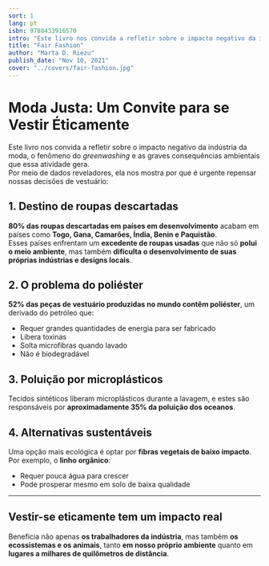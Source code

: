 ```yaml
---
sort: 1
lang: pt
isbn: 9788433916570
intro: "Este livro nos convida a refletir sobre o impacto negativo da indústria da moda, o fenômeno do _greenwashing_ e as graves consequências ambientais que essa atividade gera. Por meio de dados reveladores..."
title: "Fair Fashion"
author: "Marta D. Riezu"
publish_date: "Nov 10, 2021"
cover: "../covers/fair-fashion.jpg"
---
```


# Moda Justa: Um Convite para se Vestir Éticamente

Este livro nos convida a refletir sobre o impacto negativo da indústria da moda, o fenômeno do _greenwashing_ e as graves consequências ambientais que essa atividade gera.  
Por meio de dados reveladores, ela nos mostra por que é urgente repensar nossas decisões de vestuário:

## 1. Destino de roupas descartadas

**80% das roupas descartadas em países em desenvolvimento** acabam em países como **Togo, Gana, Camarões, Índia, Benin e Paquistão**.  
Esses países enfrentam um **excedente de roupas usadas** que não só **polui o meio ambiente**, mas também **dificulta o desenvolvimento de suas próprias indústrias e designs locais**.

## 2. O problema do poliéster

**52% das peças de vestuário produzidas no mundo contêm poliéster**, um derivado do petróleo que:

- Requer grandes quantidades de energia para ser fabricado
- Libera toxinas
- Solta microfibras quando lavado
- Não é biodegradável

## 3. Poluição por microplásticos

Tecidos sintéticos liberam microplásticos durante a lavagem, e estes são responsáveis por **aproximadamente 35% da poluição dos oceanos**.

## 4. Alternativas sustentáveis

Uma opção mais ecológica é optar por **fibras vegetais de baixo impacto**.  
Por exemplo, o **linho orgânico**:

- Requer pouca água para crescer
- Pode prosperar mesmo em solo de baixa qualidade

---

## Vestir-se eticamente tem um impacto real

Beneficia não apenas **os trabalhadores da indústria**, mas também **os ecossistemas e os animais**, tanto **em nosso próprio ambiente** quanto em **lugares a milhares de quilômetros de distância**.
